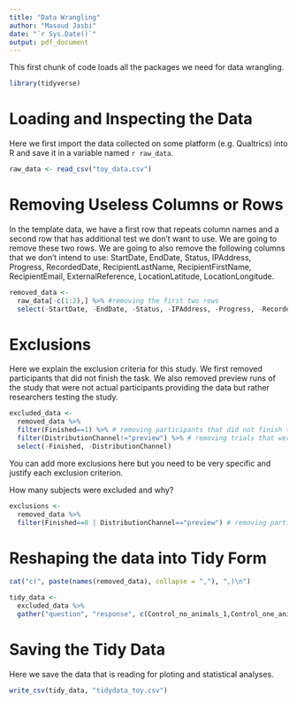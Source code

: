 ```yaml
---
title: "Data Wrangling"
author: "Masoud Jasbi"
date: "`r Sys.Date()`"
output: pdf_document
---
```


This first chunk of code loads all the packages we need for data wrangling.

```r
library(tidyverse)
```

# Loading and Inspecting the Data

Here we first import the data collected on some platform (e.g. Qualtrics) into R and save it in a variable named `r raw_data`. 

```r
raw_data <- read_csv("toy_data.csv")
```

# Removing Useless Columns or Rows

In the template data, we have a first row that repeats column names and a second row that has additional test we don't want to use. We are going to remove these two rows. We are going to also remove the following columns that we don't intend to use: StartDate, EndDate, Status, IPAddress, Progress, RecordedDate, RecipientLastName, RecipientFirstName, RecipientEmail, ExternalReference, LocationLatitude, LocationLongitude.

```r
removed_data <- 
  raw_data[-c(1:2),] %>% #removing the first two rows
  select(-StartDate, -EndDate, -Status, -IPAddress, -Progress, -RecordedDate, -RecipientLastName, -RecipientFirstName, -RecipientEmail, -ExternalReference, -LocationLatitude, -LocationLongitude) #removing colunns we don't need
```

# Exclusions

Here we explain the exclusion criteria for this study. We first removed participants that did not finish the task. We also removed preview runs of the study that were not actual participants providing the data but rather researchers testing the study.

```r
excluded_data <-
  removed_data %>%
  filter(Finished==1) %>% # removing participants that did not finish the task
  filter(DistributionChannel!="preview") %>% # removing trials that were preview trials
  select(-Finished, -DistributionChannel)
```

You can add more exclusions here but you need to be very specific and justify each exclusion criterion.

How many subjects were excluded and why?

```r
exclusions <-
  removed_data %>%
  filter(Finished==0 | DistributionChannel=="preview") # removing participants that did not finish the task
```

# Reshaping the data into Tidy Form
```r
cat("c(", paste(names(removed_data), collapse = ","), ",)\n")
```


```r
tidy_data <-
  excluded_data %>%
  gather("question", "response", c(Control_no_animals_1,Control_one_animal_1,Control_two_animals...21,not_and_cb_001,Control_two_animals...23,not_or_ed_001,Control_only_cat...25,not_and_dc_002,Control_two_animals...27,not_and_ed_003,Control_has_cat_dog,not_or_cb_002,Control_only_cat...31,not_or_cb_102,not_or_cd_003,not_or_ed_101,not_and_cb_101,not_or_cd_103,Control_two_animals...37,not_and_ed_103,Control_no_animals,not_and_dc_102))
```

# Saving the Tidy Data

Here we save the data that is reading for ploting and statistical analyses.

```r
write_csv(tidy_data, "tidydata_toy.csv")
```

